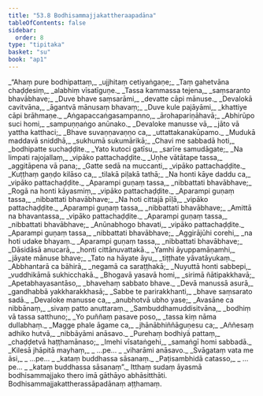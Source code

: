 ```yaml
---
title: "53.8 Bodhisammajjakattheraapadāna"
tableOfContents: false
sidebar:
  order: 8
type: "tipitaka"
basket: "su"
book: "ap1"
---
```



<DynamicBreadcrumb />

<Division number="48" book="ap1" bookNo="20" page="433">

<Paragraph number="6859" type="verses" book="ap1">
_“Ahaṃ pure bodhipattaṃ,_  
_ujjhitaṃ cetiyaṅgaṇe;_  
_Taṃ gahetvāna chaḍḍesiṃ,_  
_alabhiṃ vīsatīguṇe._  

</Paragraph>

</Division>
<Division number="49" book="ap1" bookNo="20" page="433">

<Paragraph number="6860" type="verses" book="ap1">
_Tassa kammassa tejena,_  
_saṃsaranto bhavābhave;_  
_Duve bhave saṃsarāmi,_  
_devatte cāpi mānuse._  

</Paragraph>

</Division>
<Division number="50" book="ap1" bookNo="20" page="433">

<Paragraph number="6861" type="verses" book="ap1">
_Devalokā cavitvāna,_  
_āgantvā mānusaṃ bhavaṃ;_  
_Duve kule pajāyāmi,_  
_khattiye cāpi brāhmaṇe._  

</Paragraph>

</Division>
<Division number="51" book="ap1" bookNo="20" page="433">

<Paragraph number="6862" type="verses" book="ap1">
_Aṅgapaccaṅgasampanno,_  
_ārohapariṇāhavā;_  
_Abhirūpo suci homi,_  
_sampuṇṇaṅgo anūnako._  

</Paragraph>

</Division>
<Division number="52" book="ap1" bookNo="20" page="433">

<Paragraph number="6863" type="verses" book="ap1">
_Devaloke manusse vā,_  
_jāto vā yattha katthaci;_  
_Bhave suvaṇṇavaṇṇo ca,_  
_uttattakanakūpamo._  

</Paragraph>

</Division>
<Division number="53" book="ap1" bookNo="20" page="433">

<Paragraph number="6864" type="verses" book="ap1">
_Mudukā maddavā sniddhā,_  
_sukhumā sukumārikā;_  
_Chavi me sabbadā hoti,_  
_bodhipatte suchaḍḍite._  

</Paragraph>

</Division>
<Division number="54" book="ap1" bookNo="20" page="433">

<Paragraph number="6865" type="verses" book="ap1">
_Yato kutoci gatīsu,_  
_sarīre samudāgate;_  
_Na limpati rajojallaṃ,_  
_vipāko pattachaḍḍite._  

</Paragraph>

</Division>
<Division number="55" book="ap1" bookNo="20" page="433">

<Paragraph number="6866" type="verses" book="ap1">
_Uṇhe vātātape tassa,_  
_aggitāpena vā pana;_  
_Gatte sedā na muccanti,_  
_vipāko pattachaḍḍite._  

</Paragraph>

</Division>
<Division number="56" book="ap1" bookNo="20" page="433">

<Paragraph number="6867" type="verses" book="ap1">
_Kuṭṭhaṃ gaṇḍo kilāso ca,_  
_tilakā piḷakā tathā;_  
_Na honti kāye daddu ca,_  
_vipāko pattachaḍḍite._  

</Paragraph>

</Division>
<Division number="57" book="ap1" bookNo="20" page="433">

<Paragraph number="6868" type="verses" book="ap1">
_Aparampi guṇaṃ tassa,_  
_nibbattati bhavābhave;_  
_Rogā na honti kāyasmiṃ,_  
_vipāko pattachaḍḍite._  

</Paragraph>

</Division>
<Division number="58" book="ap1" bookNo="20" page="433">

<Paragraph number="6869" type="verses" book="ap1">
_Aparampi guṇaṃ tassa,_  
_nibbattati bhavābhave;_  
_Na hoti cittajā pīḷā,_  
_vipāko pattachaḍḍite._  

</Paragraph>

</Division>
<Division number="59" book="ap1" bookNo="20" page="434">

<Paragraph number="6870" type="verses" book="ap1">
_Aparampi guṇaṃ tassa,_  
_nibbattati bhavābhave;_  
_Amittā na bhavantassa,_  
_vipāko pattachaḍḍite._  

</Paragraph>

</Division>
<Division number="60" book="ap1" bookNo="20" page="434">

<Paragraph number="6871" type="verses" book="ap1">
_Aparampi guṇaṃ tassa,_  
_nibbattati bhavābhave;_  
_Anūnabhogo bhavati,_  
_vipāko pattachaḍḍite._  

</Paragraph>

</Division>
<Division number="61" book="ap1" bookNo="20" page="434">

<Paragraph number="6872" type="verses" book="ap1">
_Aparampi guṇaṃ tassa,_  
_nibbattati bhavābhave;_  
_Aggirājūhi corehi,_  
_na hoti udake bhayaṃ._  

</Paragraph>

</Division>
<Division number="62" book="ap1" bookNo="20" page="434">

<Paragraph number="6873" type="verses" book="ap1">
_Aparampi guṇaṃ tassa,_  
_nibbattati bhavābhave;_  
_Dāsidāsā anucarā,_  
_honti cittānuvattakā._  

</Paragraph>

</Division>
<Division number="63" book="ap1" bookNo="20" page="434">

<Paragraph number="6874" type="verses" book="ap1">
_Yamhi āyuppamāṇamhi,_  
_jāyate mānuse bhave;_  
_Tato na hāyate āyu,_  
_tiṭṭhate yāvatāyukaṃ._  

</Paragraph>

</Division>
<Division number="64" book="ap1" bookNo="20" page="434">

<Paragraph number="6875" type="verses" book="ap1">
_Abbhantarā ca bāhirā,_  
_negamā ca saraṭṭhakā;_  
_Nuyuttā honti sabbepi,_  
_vuddhikāmā sukhicchakā._  

</Paragraph>

</Division>
<Division number="65" book="ap1" bookNo="20" page="434">

<Paragraph number="6876" type="verses" book="ap1">
_Bhogavā yasavā homi,_  
_sirimā ñātipakkhavā;_  
_Apetabhayasantāso,_  
_bhavehaṃ sabbato bhave._  

</Paragraph>

</Division>
<Division number="66" book="ap1" bookNo="20" page="434">

<Paragraph number="6877" type="verses" book="ap1">
_Devā manussā asurā,_  
_gandhabbā yakkharakkhasā;_  
_Sabbe te parirakkhanti,_  
_bhave saṃsarato sadā._  

</Paragraph>

</Division>
<Division number="67" book="ap1" bookNo="20" page="434">

<Paragraph number="6878" type="verses" book="ap1">
_Devaloke manusse ca,_  
_anubhotvā ubho yase;_  
_Avasāne ca nibbānaṃ,_  
_sivaṃ patto anuttaraṃ._  

</Paragraph>

</Division>
<Division number="68" book="ap1" bookNo="20" page="434">

<Paragraph number="6879" type="verses" book="ap1">
_Sambuddhamuddisitvāna,_  
_bodhiṃ vā tassa satthuno;_  
_Yo puññaṃ pasave poso,_  
_tassa kiṃ nāma dullabhaṃ._  

</Paragraph>

</Division>
<Division number="69" book="ap1" bookNo="20" page="434">

<Paragraph number="6880" type="verses" book="ap1">
_Magge phale āgame ca,_  
_jhānābhiññāguṇesu ca;_  
_Aññesaṃ adhiko hutvā,_  
_nibbāyāmi anāsavo._  

</Paragraph>

</Division>
<Division number="70" book="ap1" bookNo="20" page="434">

<Paragraph number="6881" type="verses" book="ap1">
_Purehaṃ bodhiyā pattaṃ,_  
_chaḍḍetvā haṭṭhamānaso;_  
_Imehi vīsataṅgehi,_  
_samaṅgī homi sabbadā._  

</Paragraph>

</Division>
<Division number="71" book="ap1" bookNo="20" page="434">

<Paragraph number="6882" type="verses" book="ap1">
_Kilesā jhāpitā mayhaṃ,_  
_ …pe… _  
_viharāmi anāsavo._  

</Paragraph>

</Division>
<Division number="72" book="ap1" bookNo="20" page="435">

<Paragraph number="6883" type="verses" book="ap1">
_Svāgataṃ vata me āsi,_  
_ …pe… _  
_kataṃ buddhassa sāsanaṃ._  

</Paragraph>

</Division>
<Division number="73" book="ap1" bookNo="20" page="435">

<Paragraph number="6884" type="verses" book="ap1">
_Paṭisambhidā catasso,_  
_ …pe… _  
_kataṃ buddhassa sāsanaṃ”._  

</Paragraph>

<Paragraph number="6885" book="ap1">
Itthaṃ sudaṃ āyasmā bodhisammajjako thero imā gāthāyo abhāsitthāti.

</Paragraph>
</Division>

<Paragraph number="6886" type="center" book="ap1">
Bodhisammajjakattherassāpadānaṃ aṭṭhamaṃ.
</Paragraph>